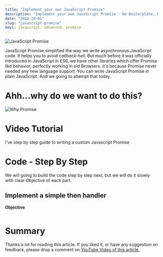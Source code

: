 ```yaml
---
title: "Implement your own JavaScript Promise"
description: "Implement your own JavaScript Promise - No Boilerplate, No Lib, No Framework - Just plain JavaScript!"
date: "2022-10-01"
slug: "javascript-promise"
keys: javascript, advanced, promise
---
```


![JavaScript Promise](./images/javascript-promise.png)

JavaScript Promise simplified the way we write asynchronous JavaScript code. It helps you to avoid *callback-hell*.
But much before it was officially introduced in JavaScript in ES6, we have other libraries which offer Promise like behavior, perfectly working in old Browsers. it's because Promise never needed any new language support. You can write JavaScript Promise in plain JavaScript. And we going to attempt that today.


# Ahh...why do we want to do this?

![Why Promise](./images/why.png)

# Video Tutorial
I've step by step guide to writing a custom Javascript Promise

<YoutubePlayer src="https://www.youtube.com/embed/RL_IQuC3CrE" title="YouTube video player" />

# Code - Step By Step
We will going to build the code step by step next, but we will do it slowly with clear Objective of each part.


## Implement a simple then handler

**Objective**

```js


```






# Summary
Thanks a lot for reading this article. If you liked it, or have any suggestion on feedback, please drop a comment on [YouTube Video of this article.](https://youtu.be/RL_IQuC3CrE)